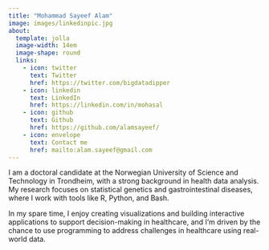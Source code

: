 ```yaml
---
title: "Mohammad Sayeef Alam"
image: images/linkedinpic.jpg
about:
  template: jolla
  image-width: 14em
  image-shape: round
  links:
    - icon: twitter
      text: Twitter
      href: https://twitter.com/bigdatadipper
    - icon: linkedin
      text: LinkedIn
      href: https://linkedin.com/in/mohasal
    - icon: github
      text: Github
      href: https://github.com/alamsayeef/
    - icon: envelope
      text: Contact me
      href: mailto:alam.sayeef@gmail.com
---
```


I am a doctoral candidate at the Norwegian University of Science and Technology in Trondheim, with a strong background in health data analysis. My research focuses on statistical genetics and gastrointestinal diseases, where I work with tools like R, Python, and Bash.

In my spare time, I enjoy creating visualizations and building interactive applications to support decision-making in healthcare, and I'm driven by the chance to use programming to address challenges in healthcare using real-world data.

